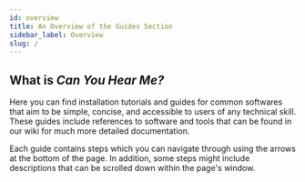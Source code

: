 ```yaml
---
id: overview
title: An Overview of the Guides Section
sidebar_label: Overview
slug: /
---
```


## What is _Can You Hear Me?_

Here you can find installation tutorials and guides for common softwares that aim to be simple, concise, and accessible to users of any technical skill. These guides include references to software and tools that can be found in our wiki for much more detailed documentation.

Each guide contains steps which you can navigate through using the arrows at the bottom of the page. In addition, some steps might include descriptions that can be scrolled down within the page's window.